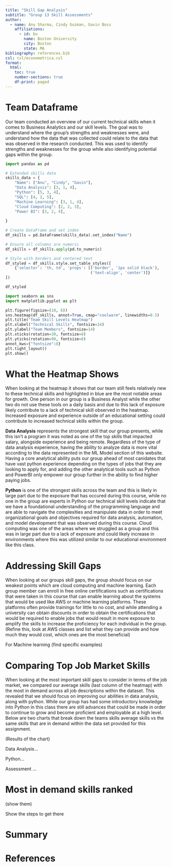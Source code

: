 ```yaml
---
title: "Skill Gap Analysis"
subtitle: "Group 13 Skill Assessments"
author:
  - name: Anu Sharma, Cindy Guzman, Gavin Boss
    affiliations:
      - id: bu
        name: Boston University
        city: Boston
        state: MA
bibliography: references.bib
csl: csl/econometrica.csl
format: 
  html:
    toc: true
    number-sections: true
    df-print: paged
---
```

# Team Dataframe

Our team conducted  an overview of our current technical skills when it comes to Business Analytics and our skill levels. The goal was to understand where the group's strengths and weaknesses were, and understand how the data that was collected could relate to the data that was observed in the research conducted. This was used to identify strengths and weaknesses for the group while also identifying potential gaps within the group.

```python
import pandas as pd

# Extended skills data
skills_data = {
    "Name": ["Anu", "Cindy", "Gavin"],
    "Data Analysis": [3, 1, 4],
    "Python": [5, 3, 4],
    "SQL": [4, 2, 5],
    "Machine Learning": [3, 1, 4],
    "Cloud Computing": [2, 2, 3],
    "Power BI": [3, 2, 4],
    
}

# Create DataFrame and set index
df_skills = pd.DataFrame(skills_data).set_index("Name")

# Ensure all columns are numeric
df_skills = df_skills.apply(pd.to_numeric)

# Style with borders and centered text
df_styled = df_skills.style.set_table_styles([
    {'selector': 'th, td', 'props': [('border', '1px solid black'),
                                     ('text-align', 'center')]}
])

df_styled

```

```python
import seaborn as sns
import matplotlib.pyplot as plt

plt.figure(figsize=(10, 6))
sns.heatmap(df_skills, annot=True, cmap="coolwarm", linewidths=0.5)
plt.title("Team Skill Levels Heatmap")
plt.xlabel("Technical Skills", fontsize=14)
plt.ylabel("Team Members", fontsize=14)
plt.xticks(rotation=30, fontsize=8)  
plt.yticks(rotation=90, fontsize=8)
annot_kws={"fontsize":8}
plt.tight_layout()
plt.show()

```

# What the Heatmap Shows

When looking at the heatmap it shows that our team still feels relatively new to these technical skills and highlighted in blue are the most notable areas for growth. One person in our group is a Business Analyst while the other two do not use these tools on a daily basis and due to this lack of exposure likely contribute to a lack of technical skill observed in the heatmap. Increased exposure and experience outside of an educational setting could contribute to increased technical skills within the group.

**Data Analysis** represents the strongest skill that our group presents, while this isn't a program it was noted as one of the top skills that impacted salary, alongside experience and being remote. Regardless of the type of data analysis experience, having the ability to analyze data is more vital according to the data represented in the ML Model section of this website. Having a core analytical ability puts our group ahead of most canidates that have vast python experience depending on the types of jobs that they are looking to apply for, and adding the other analytical tools such as Python and PowerBI only empower our group further in the ability to find higher paying jobs.

**Python** is one of the strongest skills across the team and this is likely in large part due to the exposure that has occured during this course, while no one in the group are experts in Python our technical skill levels indicate that we have a foundational understanding of the programming language and are able to navigate the complexities and manipulate data in order to meet organizational goals and objectives required for data analysis, automation, and model development that was observed during this course. Cloud computing was one of the areas where we struggled as a group and this was in large part due to a lack of exposure and could likely increase in environments where this was utilized similar to our educational environment like this class.

# Addressing Skill Gaps

When looking at our groups skill gaps, the group should focus on our weakest points which are cloud computing and machine learning. Each group member can enroll in free online certifications such as certifications that were taken in this course that can enable learning about the systems that would be used like AWS or machine learning platforms. These platforms often provide trainings for little to no cost, and while attending a university can obtain discounts in order to obtain the certifications that would be required to enable jobs that would result in more exposure to amplify the skills to increase the proficiency for each individual in the group. (Refine this, look at AWS classes and list what they can provide and how much they would cost, which ones are the most beneficial)

For Machine learning (find specific examples)

# Comparing Top Job Market Skills

When looking at the most important skill gaps to consider in terms of the job market, we compared our average skills (last column of the heatmap) with the most in demand across all job descriptions within the dataset. This revealed that we should focus on improving our abilities in data analysis, along with python. While our group has had some introductory knowledge into Python in this class there are still advances that could be made in order to continue to grow and become proficient and employable at a high level. Below are two charts that break down the teams skills average skills vs the same skills that are in demand within the data set provided for this assignment.

(Results of the chart)

Data Analysis...

Python...

Assessment ...

# Most in demand skills ranked

(show them)

Show the steps to get there

# Summary

# References